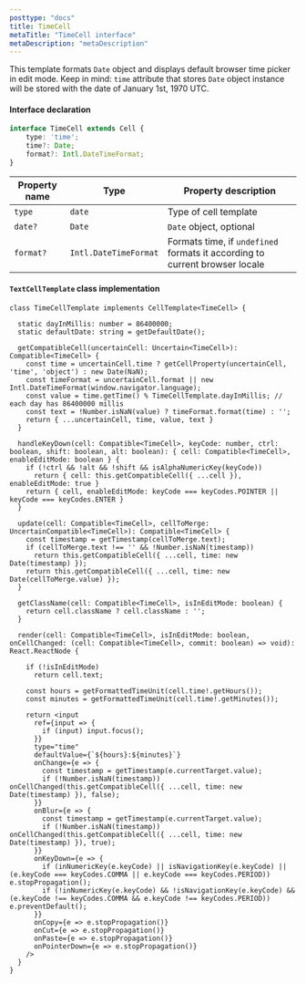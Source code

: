 ```yaml
---
posttype: "docs"
title: TimeCell
metaTitle: "TimeCell interface"
metaDescription: "metaDescription"
---
```


This template formats `Date` object and displays default browser time picker in edit mode.
Keep in mind: `time` attribute that stores `Date` object instance will be stored with the date of January 1st, 1970 UTC.


#### Interface declaration 

```ts
interface TimeCell extends Cell {
    type: 'time';
    time?: Date;
    format?: Intl.DateTimeFormat;
}
```

| Property name     | Type                      | Property description | 
| ------------      | -------------             | -------------------- |
| `type`            | `date`                    | Type of cell template | 
| `date?`           | `Date`                    | `Date` object, optional | 
| `format?`         | `Intl.DateTimeFormat`     | Formats time, if `undefined` formats it according to current browser locale | 

#### `TextCellTemplate` class implementation

```tsx
class TimeCellTemplate implements CellTemplate<TimeCell> {

  static dayInMillis: number = 86400000;
  static defaultDate: string = getDefaultDate();

  getCompatibleCell(uncertainCell: Uncertain<TimeCell>): Compatible<TimeCell> {
    const time = uncertainCell.time ? getCellProperty(uncertainCell, 'time', 'object') : new Date(NaN);
    const timeFormat = uncertainCell.format || new Intl.DateTimeFormat(window.navigator.language);
    const value = time.getTime() % TimeCellTemplate.dayInMillis; // each day has 86400000 millis
    const text = !Number.isNaN(value) ? timeFormat.format(time) : '';
    return { ...uncertainCell, time, value, text }
  }

  handleKeyDown(cell: Compatible<TimeCell>, keyCode: number, ctrl: boolean, shift: boolean, alt: boolean): { cell: Compatible<TimeCell>, enableEditMode: boolean } {
    if (!ctrl && !alt && !shift && isAlphaNumericKey(keyCode))
      return { cell: this.getCompatibleCell({ ...cell }), enableEditMode: true }
    return { cell, enableEditMode: keyCode === keyCodes.POINTER || keyCode === keyCodes.ENTER }
  }

  update(cell: Compatible<TimeCell>, cellToMerge: UncertainCompatible<TimeCell>): Compatible<TimeCell> {
    const timestamp = getTimestamp(cellToMerge.text);
    if (cellToMerge.text !== '' && !Number.isNaN(timestamp))
      return this.getCompatibleCell({ ...cell, time: new Date(timestamp) });
    return this.getCompatibleCell({ ...cell, time: new Date(cellToMerge.value) });
  }

  getClassName(cell: Compatible<TimeCell>, isInEditMode: boolean) {
    return cell.className ? cell.className : '';
  }

  render(cell: Compatible<TimeCell>, isInEditMode: boolean, onCellChanged: (cell: Compatible<TimeCell>, commit: boolean) => void): React.ReactNode {

    if (!isInEditMode)
      return cell.text;

    const hours = getFormattedTimeUnit(cell.time!.getHours());
    const minutes = getFormattedTimeUnit(cell.time!.getMinutes());

    return <input
      ref={input => {
        if (input) input.focus();
      }}
      type="time"
      defaultValue={`${hours}:${minutes}`}
      onChange={e => {
        const timestamp = getTimestamp(e.currentTarget.value);
        if (!Number.isNaN(timestamp)) onCellChanged(this.getCompatibleCell({ ...cell, time: new Date(timestamp) }), false);
      }}
      onBlur={e => {
        const timestamp = getTimestamp(e.currentTarget.value);
        if (!Number.isNaN(timestamp)) onCellChanged(this.getCompatibleCell({ ...cell, time: new Date(timestamp) }), true);
      }}
      onKeyDown={e => {
        if (inNumericKey(e.keyCode) || isNavigationKey(e.keyCode) || (e.keyCode === keyCodes.COMMA || e.keyCode === keyCodes.PERIOD)) e.stopPropagation();
        if (!inNumericKey(e.keyCode) && !isNavigationKey(e.keyCode) && (e.keyCode !== keyCodes.COMMA && e.keyCode !== keyCodes.PERIOD)) e.preventDefault();
      }}
      onCopy={e => e.stopPropagation()}
      onCut={e => e.stopPropagation()}
      onPaste={e => e.stopPropagation()}
      onPointerDown={e => e.stopPropagation()}
    />
  }
}
```